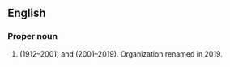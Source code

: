 ==English==

===Proper noun===
{{en-proper noun}}

# {{lb|en|sports|dated}} {{initialism of|en|w:International Amateur Athletics Federation|International Amateur Athletics Federation|nodot=1}} (1912–2001) and '''{{w|International Association of Athletics Federations}}''' (2001–2019). Organization renamed '''{{w|World Athletics}}''' in 2019.